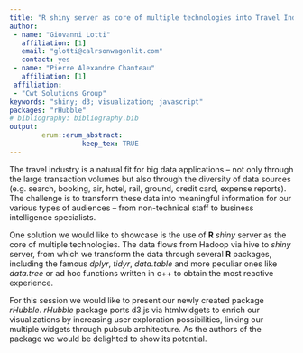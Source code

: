 ```yaml
---
title: "R shiny server as core of multiple technologies into Travel Industry."
author:
 - name: "Giovanni Lotti"
   affiliation: [1]
   email: "glotti@calrsonwagonlit.com"
   contact: yes
 - name: "Pierre Alexandre Chanteau"
   affiliation: [1]
 affiliation:
 - "Cwt Solutions Group"
keywords: "shiny; d3; visualization; javascript"
packages: "rHubble"
# bibliography: bibliography.bib
output:  
        erum::erum_abstract:
                  keep_tex: TRUE
---
```


The travel industry is a natural fit for big data applications – not
only through the large transaction volumes but also through the
diversity of data sources (e.g. search, booking, air, hotel, rail, ground,
credit card, expense reports). The challenge is to transform these
data into meaningful information for our various types of audiences –
from non-technical staff to business intelligence specialists.

One solution we would like to showcase is the use of **R** *shiny* server as
the core of multiple technologies. The data flows from Hadoop via hive to *shiny* server, from which we
transform the data through several **R** packages, including the famous
*dplyr*, *tidyr*, *data.table* and more peculiar ones like *data.tree* or ad hoc
functions written in c++ to obtain the most reactive experience.

For this session we would like to present our newly created package
*rHubble*. *rHubble* package ports d3.js via htmlwidgets to enrich our
visualizations by increasing user exploration possibilities, linking our
multiple widgets through pubsub architecture. As the authors of the package we would be delighted to show its potential.

<!--  -->
<!--  -->
<!--  -->
